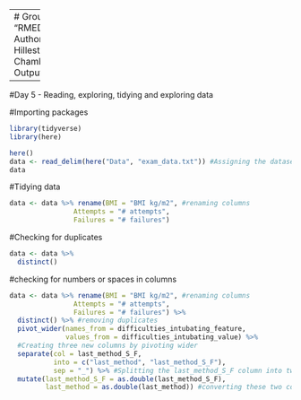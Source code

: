 -------
# Group 1 Project
Title: "RMED901_Group1_Project_110923"
Authors: "Marianne Bråtveit, Eline Hillestad, Ryan Dunkel and Jonathan Chambenoit"
Date: "2023-09-11"
Output: html_document

-----
#Day 5 - Reading, exploring, tidying and exploring data

#Importing packages
```r
library(tidyverse)
library(here)

here()
data <- read_delim(here("Data", "exam_data.txt")) #Assigning the dataset 
data

```

#Tidying data 
```r
data <- data %>% rename(BMI = "BMI kg/m2", #renaming columns 
                Attempts = "# attempts",
                Failures = "# failures")
```

#Checking for duplicates

```r
data <- data %>%
  distinct()

```

#checking for numbers or spaces in columns

```r
data <- data %>% rename(BMI = "BMI kg/m2", #renaming columns 
                Attempts = "# attempts",
                Failures = "# failures") %>% 
  distinct() %>% #removing duplicates
  pivot_wider(names_from = difficulties_intubating_feature, 
              values_from = difficulties_intubating_value) %>% 
  #Creating three new columns by pivoting wider 
  separate(col = last_method_S_F,
           into = c("last_method", "last_method_S_F"),
           sep = "_") %>% #Splitting the last_method_S_F column into two different columns
  mutate(last_method_S_F = as.double(last_method_S_F),
         last_method = as.double(last_method)) #converting these two columns to numeric columns as they were turned into character columns when splitting them
  
```



